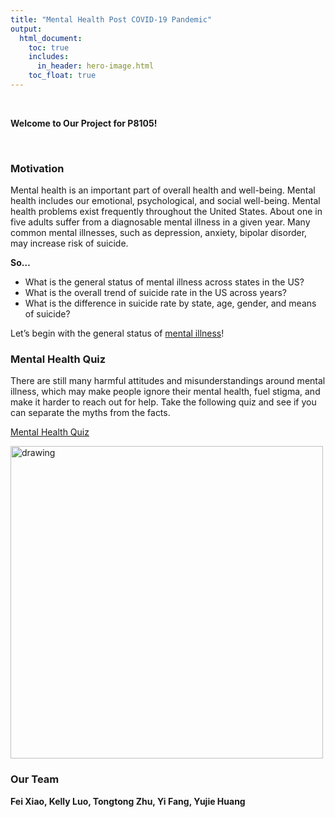 ```yaml
---
title: "Mental Health Post COVID-19 Pandemic"
output: 
  html_document:
    toc: true
    includes: 
      in_header: hero-image.html
    toc_float: true
---
```


&nbsp;

**Welcome to Our Project for P8105!**

&nbsp;

### Motivation

Mental health is an important part of overall health and well-being. Mental health includes our emotional, psychological, and social well-being. Mental health problems exist frequently throughout the United States. About one in five adults suffer from a diagnosable mental illness in a given year. Many common mental illnesses, such as depression, anxiety, bipolar disorder, may increase risk of suicide.


**So...**

* What is the general status of mental illness across states in the US?
* What is the overall trend of suicide rate in the US across years?
* What is the difference in suicide rate by state, age, gender, and means of suicide?


Let's begin with the general status of [mental illness](mental_illness.html)!

### Mental Health Quiz 

There are still many harmful attitudes and misunderstandings around mental illness, which may make people ignore their mental health, fuel stigma, and make it harder to reach out for help. Take the following quiz and see if you can separate the myths from the facts.

[Mental Health Quiz](https://www.cdc.gov/mentalhealth/quiz/index.htm)

<img src="image/mental health quiz pics.png" alt="drawing" longth="650" width="500"> 

### Our Team

**Fei Xiao,   Kelly Luo,   Tongtong Zhu,   Yi Fang,   Yujie Huang**
